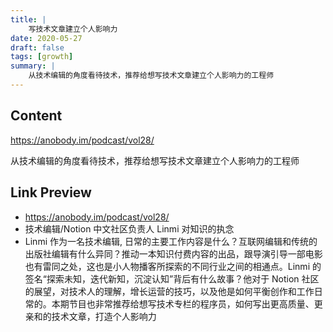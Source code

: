 ```yaml
---
title: |
    写技术文章建立个人影响力
date: 2020-05-27
draft: false
tags: [growth]
summary: |
    从技术编辑的角度看待技术，推荐给想写技术文章建立个人影响力的工程师
---
```


## Content

https://anobody.im/podcast/vol28/

从技术编辑的角度看待技术，推荐给想写技术文章建立个人影响力的工程师

## Link Preview

- https://anobody.im/podcast/vol28/
- 技术编辑/Notion 中文社区负责人 Linmi 对知识的执念
- Linmi 作为一名技术编辑, 日常的主要工作内容是什么？互联网编辑和传统的出版社编辑有什么异同？推动一本知识付费内容的出品，跟导演引导一部电影也有雷同之处，这也是小人物播客所探索的不同行业之间的相通点。Linmi 的签名“探索未知，迭代新知，沉淀认知”背后有什么故事？他对于 Notion 社区的展望，对技术人的理解，增长运营的技巧，以及他是如何平衡创作和工作日常的。本期节目也非常推荐给想写技术专栏的程序员，如何写出更高质量、更亲和的技术文章，打造个人影响力
